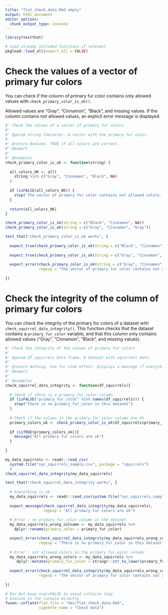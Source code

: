 ```yaml
---
title: "flat_check_data.Rmd empty"
output: html_document
editor_options: 
  chunk_output_type: console
---
```


```r
library(testthat)
```

```r
# Load already included functions if relevant
pkgload::load_all(export_all = FALSE)
```

# Check the values of a vector of primary fur colors

You can check if the column of primary fur color contains only allowed values with `check_primary_color_is_ok()`. 

Allowed values are "Gray", "Cinnamon", "Black", and missing values. If the column contains not allowed values, an explicit error message is displayed.

```r
#' Check the values of a vector of primary fur colors
#'
#' @param string Character. A vector with the primary fur color.
#'
#' @return Boolean. TRUE if all colors are correct.
#' @export
#'
#' @examples
check_primary_color_is_ok <- function(string) {
  
  all_colors_OK <- all(
    string %in% c("Gray", "Cinnamon", "Black", NA)
  )
  
  if (isFALSE(all_colors_OK)) {
    stop('The vector of primary fur color contains not allowed colors. Colors should be among values "Gray", "Cinnamon", "Black", or missing values')
  }
  
  return(all_colors_OK)
}
```
  
```r
check_primary_color_is_ok(string = c("Black", "Cinnamon", NA))
check_primary_color_is_ok(string = c("Gray", "Cinnamon", "Gray"))
```
  
```r
test_that("check_primary_color_is_ok works", {
  
  expect_true(check_primary_color_is_ok(string = c("Black", "Cinnamon", NA))) 
  
  expect_true(check_primary_color_is_ok(string = c("Gray", "Cinnamon", "Gray")))
  
  expect_error(check_primary_color_is_ok(string = c("Gray", "Cinnamon", "Blue")),
               regexp = "The vector of primary fur color contains not allowed colors")
  
})
```

# Check the integrity of the column of primary fur colors
    
You can check the integrity of the primary fur colors of a dataset with `check_squirrel_data_integrity()`. This function checks that the dataset contains a `primary_fur_color` variable, and that this column only contains allowed values ("Gray", "Cinnamon", "Black", and missing values).

```r
#' Check the integrity of the column of primary fur colors
#'
#' @param df_squirrels Data frame. A dataset with squirrels data.
#'
#' @return Nothing. Use for side effect. Displays a message if everything is ok
#' @export
#'
#' @examples
check_squirrel_data_integrity <- function(df_squirrels){
    
  # Check if there is a primary_fur_color column
  if (isFALSE("primary_fur_color" %in% names(df_squirrels))) {
    stop("There is no primary_fur_color in this dataset")
  }
  
  # Check if the values in the primary_fur_color column are ok
  primary_colors_ok <- check_primary_color_is_ok(df_squirrels$primary_fur_color)
  
  if (isTRUE(primary_colors_ok)){
    message("All primary fur colors are ok")
  }
   
}
```
  
```r
my_data_squirrels <- readr::read_csv(
  system.file("nyc_squirrels_sample.csv", package = "squirrels")
  )
check_squirrel_data_integrity(my_data_squirrels)
```
  
```r
test_that("check_squirrel_data_integrity works", {
  
  # Everything is ok
  my_data_squirrels <- readr::read_csv(system.file("nyc_squirrels_sample.csv", package = "squirrels"))
  
  expect_message(check_squirrel_data_integrity(my_data_squirrels), 
                 regexp = "All primary fur colors are ok") 
  
  # Error : no primary_fur_color column in the dataset
  my_data_squirrels_wrong_colname <- my_data_squirrels %>% 
    dplyr::rename(primary_color = primary_fur_color)

  expect_error(check_squirrel_data_integrity(my_data_squirrels_wrong_colname), 
               regexp = "There is no primary_fur_color in this dataset")
  
  # Error : not allowed colors in the primary_fur_color column
  my_data_squirrels_wrong_colors <- my_data_squirrels %>% 
     dplyr::mutate(primary_fur_color = stringr::str_to_lower(primary_fur_color))
  
  expect_error(check_squirrel_data_integrity(my_data_squirrels_wrong_colors), 
               regexp = "The vector of primary fur color contains not allowed colors")
  
})
```
  

```r
# Run but keep eval=FALSE to avoid infinite loop
# Execute in the console directly
fusen::inflate(flat_file = "dev/flat_check_data.Rmd", 
               vignette_name = "Check data")
```

